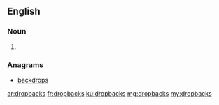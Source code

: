 ==English==

===Noun===
{{head|en}}

# {{plural of|dropback}}

===Anagrams===
* [[backdrops#English|backdrops]]

[[ar:dropbacks]]
[[fr:dropbacks]]
[[ku:dropbacks]]
[[mg:dropbacks]]
[[my:dropbacks]]